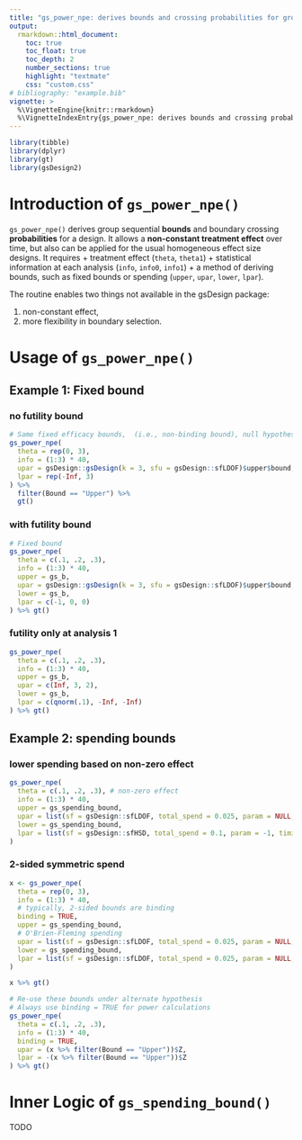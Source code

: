 ```yaml
---
title: "gs_power_npe: derives bounds and crossing probabilities for group sequential designs under NPH assumptions"
output:
  rmarkdown::html_document:
    toc: true
    toc_float: true
    toc_depth: 2
    number_sections: true
    highlight: "textmate"
    css: "custom.css"
# bibliography: "example.bib"
vignette: >
  %\VignetteEngine{knitr::rmarkdown}
  %\VignetteIndexEntry{gs_power_npe: derives bounds and crossing probabilities for group sequential designs under NPH assumptions}
---
```


```r
library(tibble)
library(dplyr)
library(gt)
library(gsDesign2)
```

# Introduction of `gs_power_npe()`

`gs_power_npe()` derives group sequential **bounds** and boundary crossing **probabilities** for a design. 
It allows a **non-constant treatment effect** over time, but also can be applied for the usual homogeneous effect size designs. 
It requires 
+ treatment effect (`theta`, `theta1`)
+ statistical information at each analysis (`info`, `info0`, `info1`)
+ a method of deriving bounds, such as fixed bounds or spending (`upper`, `upar`, `lower`, `lpar`). 

The routine enables two things not available in the gsDesign package:

1. non-constant effect, 
1. more flexibility in boundary selection. 



# Usage of `gs_power_npe()`

## Example 1: Fixed bound {.tabset}

### no futility bound

```r
# Same fixed efficacy bounds,  (i.e., non-binding bound), null hypothesis
gs_power_npe(
  theta = rep(0, 3),
  info = (1:3) * 40,
  upar = gsDesign::gsDesign(k = 3, sfu = gsDesign::sfLDOF)$upper$bound,
  lpar = rep(-Inf, 3)
) %>%
  filter(Bound == "Upper") %>%
  gt()
```

### with futility bound 
```r
# Fixed bound
gs_power_npe(
  theta = c(.1, .2, .3),
  info = (1:3) * 40,
  upper = gs_b,
  upar = gsDesign::gsDesign(k = 3, sfu = gsDesign::sfLDOF)$upper$bound,
  lower = gs_b,
  lpar = c(-1, 0, 0)
) %>% gt()
```


### futility only at analysis 1
```r
gs_power_npe(
  theta = c(.1, .2, .3),
  info = (1:3) * 40,
  upper = gs_b,
  upar = c(Inf, 3, 2),
  lower = gs_b,
  lpar = c(qnorm(.1), -Inf, -Inf)
) %>% gt()
```


## Example 2: spending bounds {.tabset}

### lower spending based on non-zero effect
```r
gs_power_npe(
  theta = c(.1, .2, .3), # non-zero effect
  info = (1:3) * 40,
  upper = gs_spending_bound,
  upar = list(sf = gsDesign::sfLDOF, total_spend = 0.025, param = NULL, timing = NULL),
  lower = gs_spending_bound,
  lpar = list(sf = gsDesign::sfHSD, total_spend = 0.1, param = -1, timing = NULL)
)
```

### 2-sided symmetric spend
```r
x <- gs_power_npe(
  theta = rep(0, 3),
  info = (1:3) * 40,
  # typically, 2-sided bounds are binding
  binding = TRUE,
  upper = gs_spending_bound,
  # O'Brien-Fleming spending
  upar = list(sf = gsDesign::sfLDOF, total_spend = 0.025, param = NULL, timing = NULL),
  lower = gs_spending_bound,
  lpar = list(sf = gsDesign::sfLDOF, total_spend = 0.025, param = NULL, timing = NULL)
)

x %>% gt()
```

```r
# Re-use these bounds under alternate hypothesis
# Always use binding = TRUE for power calculations
gs_power_npe(
  theta = c(.1, .2, .3),
  info = (1:3) * 40,
  binding = TRUE,
  upar = (x %>% filter(Bound == "Upper"))$Z,
  lpar = -(x %>% filter(Bound == "Upper"))$Z
) %>% gt()
```


# Inner Logic of `gs_spending_bound()`

TODO


